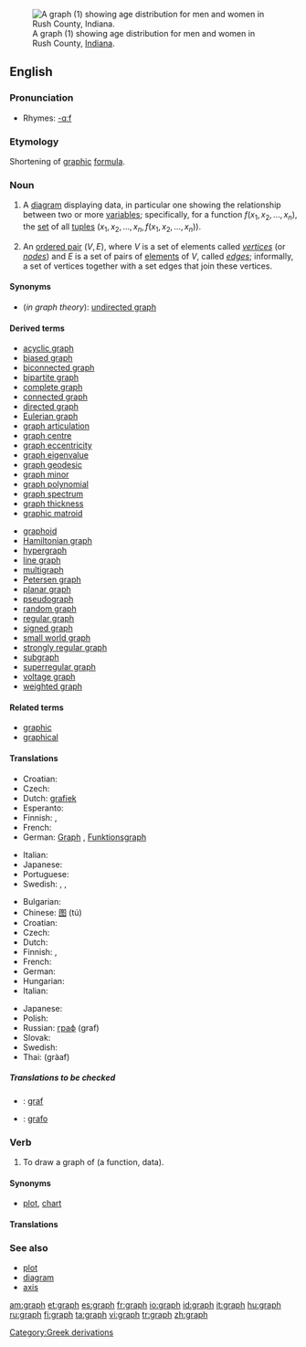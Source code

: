 {{see|Graph|-graph}}
[[Image:USA Rush County, Indiana age pyramid.svg|thumb|right|A graph (1) showing age distribution for men and women in Rush County, [[Indiana]].]]
==English==

{{wikipedia}}

===Pronunciation===
*Rhymes: [[Rhymes:English:-ɑːf|-ɑːf]]

===Etymology===
Shortening of [[graphic]] [[formula]].

===Noun===
{{en-noun}}

# {{mathematics}} A [[diagram]] displaying data, in particular one showing the relationship between two or more [[variable]]s; specifically, for a function <math>f(x_1, x_2, \ldots, x_n)</math>, the [[set]] of all [[tuple]]s <math>(x_1, x_2, \ldots, x_n, f(x_1, x_2, \ldots, x_n))</math>.
# {{graphtheory}} An [[ordered pair]] <math>(V,E)</math>, where <math>V</math> is a set of elements called ''[[vertex|vertices]]'' (or ''[[node]]s'') and <math>E</math> is a set of pairs of [[element]]s of <math>V</math>, called ''[[edge]]s''; informally, a set of vertices together with a set edges that join these vertices.

====Synonyms====
*(''in graph theory''): [[undirected graph]]

====Derived terms====
{{rel-top|Derived terms}}
*[[acyclic graph]]
*[[biased graph]]
*[[biconnected graph]]
*[[bipartite graph]]
*[[complete graph]]
*[[connected graph]]
*[[directed graph]]
*[[Eulerian graph]]
*[[graph articulation]]
*[[graph centre]]
*[[graph eccentricity]]
*[[graph eigenvalue]]
*[[graph geodesic]]
*[[graph minor]]
*[[graph polynomial]]
*[[graph spectrum]]
*[[graph thickness]]
*[[graphic matroid]]
{{rel-mid}}
*[[graphoid]]
*[[Hamiltonian graph]]
*[[hypergraph]]
*[[line graph]]
*[[multigraph]]
*[[Petersen graph]]
*[[planar graph]]
*[[pseudograph]]
*[[random graph]]
*[[regular graph]]
*[[signed graph]]
*[[small world graph]]
*[[strongly regular graph]]
*[[subgraph]]
*[[superregular graph]]
*[[voltage graph]]
*[[weighted graph]]
{{rel-bottom}}

====Related terms====
*[[graphic]]
*[[graphical]]

====Translations====
{{trans-top|mathematical diagram}}
* Croatian: {{t-|hr|graf|m}}
* Czech: {{t-|cs|graf|m}}
* Dutch: [[grafiek]]
* Esperanto: {{t-|eo|grafeo|xs=Esperanto}}
*Finnish: {{t-|fi|diagrammi}}, {{t-|fi|kaaviokuva}}
* French: {{t+|fr|graphique|m}}
* German: [[Graph]] {{m}}, [[Funktionsgraph]] {{m}}
{{trans-mid}}
* Italian: {{t+|it|grafico|m}}
* Japanese: {{t-|ja|グラフ|tr=gurafu|sc=Jpan}}
* Portuguese: {{t+|pt|gráfico|m}}
* Swedish: {{t+|sv|diagram|n}}, {{t+|sv|graf|c}}, {{t+|sv|kurva|c}}
{{trans-bottom}}

{{trans-top|an ordered pair in graph theory}}
* Bulgarian: {{t+|bg|граф|m|sc=Cyrl}}
* Chinese: [[图]] (tú)
* Croatian: {{t-|hr|graf|m}}
* Czech: {{t-|cs|graf|m}}
* Dutch: {{t+|nl|graaf}}
*Finnish: {{t-|fi|graafi}}, {{t-|fi|verkko}}
* French: {{t+|fr|graphe|m}}
* German: {{t+|de|Graph|m}}
* Hungarian: {{t-|hu|gráf}}
* Italian: {{t-|it|grafo|m}}
{{trans-mid}}
* Japanese: {{t-|ja|グラフ|tr=gurafu|sc=Jpan}}
* Polish: {{t+|pl|graf}}
* Russian: [[граф#Russian|граф]] (graf) {{m}}
* Slovak: {{t-|sk|graf|m}}
* Swedish: {{t+|sv|graf|c}}
* Thai: {{THchar|[[กราฟ]]}} (gràaf)
{{trans-bottom}}

=====Translations to be checked=====
<!--Remove this section once all of the translations below have been moved into the tables above.-->
{{checktrans}}

*{{ttbc|Irish}}: [[graf]]
*{{ttbc|Spanish}}: [[grafo]] {{m}}

===Verb===
{{en-verb}}

# {{transitive|mathematics}} To draw a graph of (a function, data).

====Synonyms====
*{{sense|draw a graph of}} [[plot]], [[chart]]

====Translations====
{{trans-top|draw a graph of}}
{{trans-mid}}
{{trans-bottom}}

===See also===
*[[plot]]
*[[diagram]]
*[[axis]]

[[Category:Greek derivations]]

[[am:graph]]
[[et:graph]]
[[es:graph]]
[[fr:graph]]
[[io:graph]]
[[id:graph]]
[[it:graph]]
[[hu:graph]]
[[ru:graph]]
[[fi:graph]]
[[ta:graph]]
[[vi:graph]]
[[tr:graph]]
[[zh:graph]]